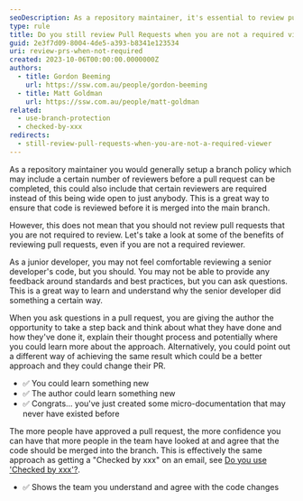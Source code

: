 ```yaml
---
seoDescription: As a repository maintainer, it's essential to review pull requests even when not required, as it fosters learning, improves code quality, and enhances team collaboration.
type: rule
title: Do you still review Pull Requests when you are not a required viewer?
guid: 2e3f7d09-8004-4de5-a393-b8341e123534
uri: review-prs-when-not-required
created: 2023-10-06T00:00:00.0000000Z
authors:
  - title: Gordon Beeming
    url: https://ssw.com.au/people/gordon-beeming
  - title: Matt Goldman
    url: https://ssw.com.au/people/matt-goldman
related:
  - use-branch-protection
  - checked-by-xxx
redirects:
  - still-review-pull-requests-when-you-are-not-a-required-viewer
---
```


As a repository maintainer you would generally setup a branch policy which may include a certain number of reviewers before a pull request can be completed, this could also include that certain reviewers are required instead of this being wide open to just anybody. This is a great way to ensure that code is reviewed before it is merged into the main branch.

However, this does not mean that you should not review pull requests that you are not required to review.
Let's take a look at some of the benefits of reviewing pull requests, even if you are not a required reviewer.

As a junior developer, you may not feel comfortable reviewing a senior developer's code, but you should. You may not be able to provide any feedback around standards and best practices, but you can ask questions. This is a great way to learn and understand why the senior developer did something a certain way.

When you ask questions in a pull request, you are giving the author the opportunity to take a step back and think about what they have done and how they've done it, explain their thought process and potentially where you could learn more about the approach. Alternatively, you could point out a different way of achieving the same result which could be a better approach and they could change their PR.

- ✅ You could learn something new
- ✅ The author could learn something new
- ✅ Congrats... you've just created some micro-documentation that may never have existed before

The more people have approved a pull request, the more confidence you can have that more people in the team have looked at and agree that the code should be merged into the branch. This is effectively the same approach as getting a "Checked by xxx" on an email, see [Do you use 'Checked by xxx'?](/checked-by-xxx/).

- ✅ Shows the team you understand and agree with the code changes